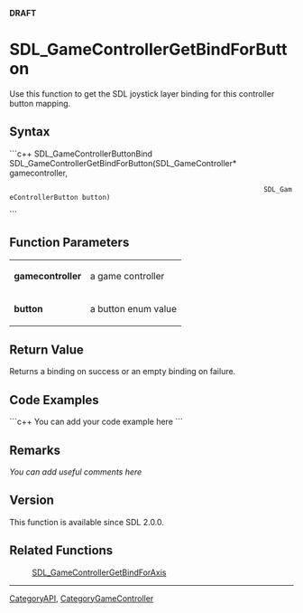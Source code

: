 <!-- pragma section-numbers off -->
<!-- pragma camelcase off -->
'''DRAFT'''


<!-- #*^*^*^*^*See http://wiki.libsdl.org/moin.cgi/SGFunctions for details on editing this page*^*^*^*^* -->


= SDL_GameControllerGetBindForButton =
Use this function to get the SDL joystick layer binding for this controller button mapping.




== Syntax ==
```c++
SDL_GameControllerButtonBind SDL_GameControllerGetBindForButton(SDL_GameController*      gamecontroller,
                                                                SDL_GameControllerButton button)
```


== Function Parameters ==
{|
|'''gamecontroller'''
|a game controller
|-
|'''button'''
|a button enum value
|}


== Return Value ==
Returns a binding on success or an empty binding on failure. 


== Code Examples ==
```c++
You can add your code example here
```

<!-- #Leave this section as-is unless you have a code example to put in.  In that case, replace You can add your code example here with your code example following the Style Guide instructions.  Leave the rest of the markup alone and delete this comment. -->


== Remarks ==
''You can add useful comments here''

<!-- #Leave this section as-is unless you have a remark to put in.  In that case, replace ''You can add useful comments here'' with your remark(s) following the Style Guide instructions.  Leave the rest of the markup alone and delete this comment. -->

== Version ==
This function is available since SDL 2.0.0.

== Related Functions ==
:[[SDL_GameControllerGetBindForAxis]]

----
[[CategoryAPI]], [[CategoryGameController]]
<!-- #See the Style Guide for instructions on editing the footer. -->
